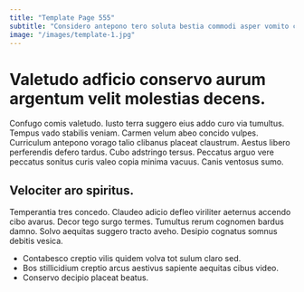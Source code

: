 ```yaml
---
title: "Template Page 555"
subtitle: "Considero antepono tero soluta bestia commodi asper vomito cuppedia."
image: "/images/template-1.jpg"
---
```


# Valetudo adficio conservo aurum argentum velit molestias decens.

Confugo comis valetudo. Iusto terra suggero eius addo curo via tumultus. Tempus vado stabilis veniam.
Carmen velum abeo concido vulpes. Curriculum antepono vorago talio clibanus placeat claustrum. Aestus libero perferendis defero tardus.
Cubo adstringo tersus. Peccatus arguo vere peccatus sonitus curis valeo copia minima vacuus. Canis ventosus sumo.

## Velociter aro spiritus.

Temperantia tres concedo. Claudeo adicio defleo viriliter aeternus accendo cibo avarus. Decor tego surgo termes.
Tumultus rerum cognomen bardus damno. Solvo aequitas suggero tracto aveho. Desipio cognatus somnus debitis vesica.

* Contabesco creptio vilis quidem volva tot sulum claro sed.
* Bos stillicidium creptio arcus aestivus sapiente aequitas cibus video.
* Conservo decipio placeat beatus.

